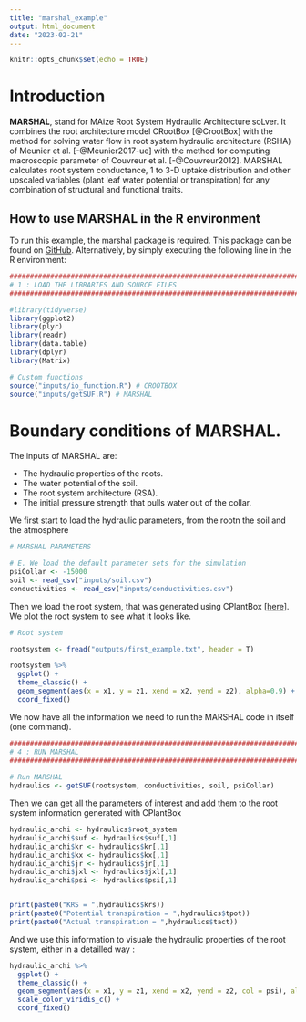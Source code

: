 ```yaml
---
title: "marshal_example"
output: html_document
date: "2023-02-21"
---
```


```r
knitr::opts_chunk$set(echo = TRUE)
```

# Introduction

**MARSHAL**, stand for MAize Root System Hydraulic Architecture soLver. It combines the root architecture model  CRootBox [@CrootBox] with the method for solving water flow in root system hydraulic architecture (RSHA) of Meunier et al. [-@Meunier2017-ue] with the method for computing macroscopic parameter of Couvreur et al. [-@Couvreur2012]. MARSHAL calculates root system conductance, 1 to 3-D uptake distribution and other upscaled variables (plant leaf water potential or transpiration) for any combination of structural and functional traits.

## How to use MARSHAL in the R environment

To run this example, the marshal package is required. This package can be found on [GitHub](https://github.com/MARSHAL-ROOT/marshal).
Alternatively, by simply executing the following line in the R environment:


```r
########################################################################
# 1 : LOAD THE LIBRARIES AND SOURCE FILES
########################################################################

#library(tidyverse)
library(ggplot2)
library(plyr)
library(readr)
library(data.table)
library(dplyr)
library(Matrix)

# Custom functions
source("inputs/io_function.R") # CROOTBOX
source("inputs/getSUF.R") # MARSHAL
```



# Boundary conditions of MARSHAL.

The inputs of MARSHAL are:

- The hydraulic properties of the roots.
- The water potential of the soil.
- The root system architecture (RSA).
- The initial pressure strength that pulls water out of the collar.

We first start to load the hydraulic parameters, from the rootn the soil and the atmosphere

```r
# MARSHAL PARAMETERS

# E. We load the default parameter sets for the simulation 
psiCollar <- -15000
soil <- read_csv("inputs/soil.csv")
conductivities <- read_csv("inputs/conductivities.csv")
```

Then we load the root system, that was generated using CPlantBox [[here](https://github.com/water-fluxes/day-3-plant-scale-cplantbox)]. We plot the root system to see what it looks like. 

```r
# Root system

rootsystem <- fread("outputs/first_example.txt", header = T)

rootsystem %>%
  ggplot() +
  theme_classic() +
  geom_segment(aes(x = x1, y = z1, xend = x2, yend = z2), alpha=0.9) +
  coord_fixed()
```


We now have all the information we need to run the MARSHAL code in itself (one command). 

```r
########################################################################
# 4 : RUN MARSHAL
########################################################################
      
# Run MARSHAL
hydraulics <- getSUF(rootsystem, conductivities, soil, psiCollar)
```

Then we can get all the parameters of interest and add them to the root system information generated with CPlantBox

```r
hydraulic_archi <- hydraulics$root_system
hydraulic_archi$suf <- hydraulics$suf[,1]
hydraulic_archi$kr <- hydraulics$kr[,1]
hydraulic_archi$kx <- hydraulics$kx[,1]
hydraulic_archi$jr <- hydraulics$jr[,1]
hydraulic_archi$jxl <- hydraulics$jxl[,1]
hydraulic_archi$psi <- hydraulics$psi[,1]


print(paste0("KRS = ",hydraulics$krs))
print(paste0("Potential transpiration = ",hydraulics$tpot))
print(paste0("Actual transpiration = ",hydraulics$tact))
```
And we use this information to visuale the hydraulic properties of the root system, either in a detailled way : 

```r
hydraulic_archi %>%
  ggplot() +
  theme_classic() +
  geom_segment(aes(x = x1, y = z1, xend = x2, yend = z2, col = psi), alpha=0.9) +
  scale_color_viridis_c() + 
  coord_fixed()
```
